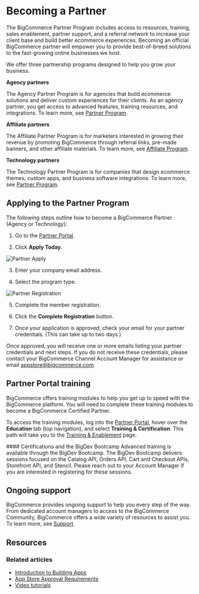 # Becoming a Partner

 


The BigCommerce Partner Program includes access to resources, training, sales enablement, partner support, and a referral network to increase your client base and build better ecommerce experiences.
Becoming an official BigCommerce partner will empower you to provide best-of-breed solutions to the fast-growing online businesses we host. 

We offer three partnership programs designed to help you grow your business. 

**Agency partners**

The Agency Partner Program is for agencies that build ecommerce solutions and deliver custom experiences for their clients. As an agency partner, you get access to advanced features, training resources, and integrations. To learn more, see [Partner Program](https://www.bigcommerce.com/partners/become-a-partner/).

**Affiliate partners**

The Affiliate Partner Program is for marketers interested in growing their revenue by promoting BigCommerce through referral links, pre-made banners, and other affiliate materials. To learn more, see [Affiliate Program](https://www.bigcommerce.com/partners/become-a-partner/affiliate/).

**Technology partners**

The Technology Partner Program is for companies that design ecommerce themes, custom apps, and business software integrations. To learn more, see [Partner Program](https://www.bigcommerce.com/partners/become-a-partner/).

## Applying to the Partner Program

The following steps outline how to become a BigCommerce Partner (Agency or Technology):

1. Go to the [Partner Portal](https://partners.bigcommerce.com/).
   
2. Click **Apply Today**.
   
![Partner Apply](https://raw.githubusercontent.com/bigcommerce/dev-docs/master/assets/images/becoming-a-partner-01.png "Partner Apply")

3. Enter your company email address.
   
4. Select the program type.
   
![Partner Registration](https://raw.githubusercontent.com/bigcommerce/dev-docs/master/assets/images/becoming-a-partner-02.png "Partner Registration")

5. Complete the member registration.

6. Click the **Complete Registration** button. 

7. Once your application is approved, check your email for your partner credentials. (This can take up to two days.)

Once approved, you will receive one or more emails listing your partner credentials and next steps. If you do not receive these credentials, please contact your BigCommerce Channel Account Manager for assistance or email [appstore@bigcommerce.com](mailto:appstore@bigcommerce.com).

## Partner Portal training

BigCommerce offers training modules to help you get up to speed with the BigCommerce platform. You will need to complete these training modules to become a BigCommerce Certified Partner.

To access the training modules, log into the [Partner Portal](https://partners.bigcommerce.com/), hover over the **Education** tab (top navigation), and select **Training & Certification**. This path will take you to the [Training & Enablement](https://partners.bigcommerce.com/English/Solutions/training/training_and_enablement.aspx) page.

<Callout type="info">
#### Certifications and the BigDev Bootcamp
Advanced training is available through the BigDev Bootcamp. The BigDev Bootcamp delivers sessions focused on the Catalog API, Orders API, Cart and Checkout APIs, Storefront API, and Stencil. Please reach out to your Account Manager if you are interested in registering for these sessions.
</Callout>


## Ongoing support

BigCommerce provides ongoing support to help you every step of the way. From dedicated account managers to access to the BigCommerce Community, BigCommerce offers a wide variety of resources to assist you. To learn more, see [Support](/docs/start/about/support).

## Resources

### Related articles

* [Introduction to Building Apps](/docs/integrations/apps)
* [App Store Approval Requirements](/docs/integrations/apps/guide/requirements)
* [Video tutorials](https://support.bigcommerce.com/s/videos)

